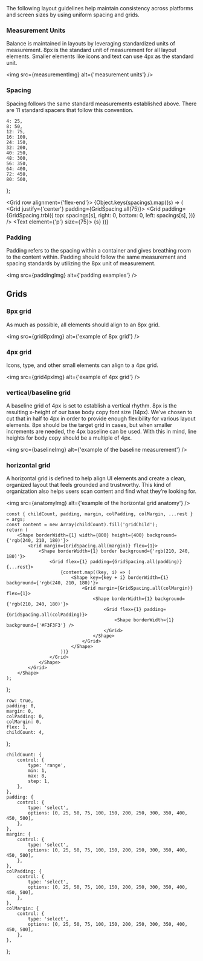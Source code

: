 



<Meta component={Grid} title="Foundations/Grid" />

<Title>Grid</Title>

<Subtitle>
    The following layout guidelines help maintain consistency across platforms and screen sizes by
    using uniform spacing and grids.
</Subtitle>

### Measurement Units

Balance is maintained in layouts by leveraging standardized units of measurement. 8px is the standard unit of
measurement for all layout elements. Smaller elements like icons and text can use 4px as the standard unit.

<img src={measurementImg} alt={'measurement units'} />

### Spacing

Spacing follows the same standard measurements established above. There are 11 standard spacers that follow
this convention.

    4: 25,
    8: 50,
    12: 75,
    16: 100,
    24: 150,
    32: 200,
    40: 250,
    48: 300,
    56: 350,
    64: 400,
    72: 450,
    80: 500,
};

<Grid row alignment={'flex-end'}>
    {Object.keys(spacings).map((s) => (
        <Grid justify={'center'} padding={GridSpacing.all(75)}>
            <Shape borderWidth={1} borderRadius={0} elevation={0}>
                <Grid
                    padding={GridSpacing.trbl({
                        top: spacings[s],
                        right: 0,
                        bottom: 0,
                        left: spacings[s],
                    })}
                />
            </Shape>
            <Text element={'p'} size={75}>
                {s}
            </Text>
        </Grid>
    ))}
</Grid>

### Padding

Padding refers to the spacing within a container and gives breathing room to the content within. Padding should follow
the same measurement and spacing standards by utilizing the 8px unit of measurement.

<img src={paddingImg} alt={'padding examples'} />

## Grids

### 8px grid

As much as possible, all elements should align to an 8px grid.

<img src={grid8pxImg} alt={'example of 8px grid'} />

### 4px grid

Icons, type, and other small elements can align to a 4px grid.

<img src={grid4pxImg} alt={'example of 4px grid'} />

### vertical/baseline grid

A baseline grid of 4px is set to establish a vertical rhythm. 8px is the resulting x-height of our base body copy font
size (14px). We’ve chosen to cut that in half to 4px in order to provide enough flexibility for various layout elements.
8px should be the target grid in cases, but when smaller increments are needed, the 4px baseline can be used. With this
in mind, line heights for body copy should be a multiple of 4px.

<img src={baselineImg} alt={'example of the baseline measurement'} />

### horizontal grid

A horizontal grid is defined to help align UI elements and create a clean, organized layout that feels grounded and
trustworthy. This kind of organization also helps users scan content and find what they’re looking for.

<img src={anatomyImg} alt={'example of the horizontal grid anatomy'} />

<ArgsTable of={Grid} />

    const { childCount, padding, margin, colPadding, colMargin, ...rest } = args;
    const content = new Array(childCount).fill('gridChild');
    return (
        <Shape borderWidth={1} width={800} height={400} background={'rgb(240, 210, 180)'}>
            <Grid margin={GridSpacing.all(margin)} flex={1}>
                <Shape borderWidth={1} border background={'rgb(210, 240, 180)'}>
                    <Grid flex={1} padding={GridSpacing.all(padding)} {...rest}>
                        {content.map((key, i) => (
                            <Shape key={key + i} borderWidth={1} background={'rgb(240, 210, 180)'}>
                                <Grid margin={GridSpacing.all(colMargin)} flex={1}>
                                    <Shape borderWidth={1} background={'rgb(210, 240, 180)'}>
                                        <Grid flex={1} padding={GridSpacing.all(colPadding)}>
                                            <Shape borderWidth={1} background={'#F3F3F3'} />
                                        </Grid>
                                    </Shape>
                                </Grid>
                            </Shape>
                        ))}
                    </Grid>
                </Shape>
            </Grid>
        </Shape>
    );
};

    row: true,
    padding: 0,
    margin: 0,
    colPadding: 0,
    colMargin: 0,
    flex: 1,
    childCount: 4,
};

    childCount: {
        control: {
            type: 'range',
            min: 1,
            max: 8,
            step: 1,
        },
    },
    padding: {
        control: {
            type: 'select',
            options: [0, 25, 50, 75, 100, 150, 200, 250, 300, 350, 400, 450, 500],
        },
    },
    margin: {
        control: {
            type: 'select',
            options: [0, 25, 50, 75, 100, 150, 200, 250, 300, 350, 400, 450, 500],
        },
    },
    colPadding: {
        control: {
            type: 'select',
            options: [0, 25, 50, 75, 100, 150, 200, 250, 300, 350, 400, 450, 500],
        },
    },
    colMargin: {
        control: {
            type: 'select',
            options: [0, 25, 50, 75, 100, 150, 200, 250, 300, 350, 400, 450, 500],
        },
    },
};

<Canvas hidden>
    <Story name="Grid" argTypes={exampleArgTypes} args={exampleArgs}>
        {Template.bind({})}
    </Story>
</Canvas>
